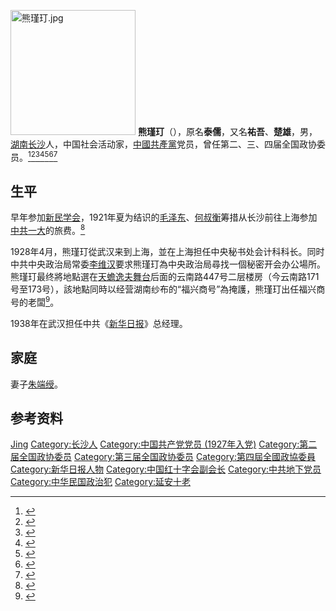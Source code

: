 [[File:熊瑾玎.jpg|200px]]
'''熊瑾玎'''（{{bd|1886年||1973年|}}），原名'''泰儒'''，又名'''祐吾'''、'''楚雄'''，男，[[湖南|湖南]][[长沙|长沙]]人，中国社会活动家，[[中國共產黨|中國共產黨]]党员，曾任第二、三、四届全国政协委员。<ref>{{Cite book|title=中国抗日战争人物大词典|author=刘景泉主编; 沈久泉, 王凯捷, 李卓副主编|publisher=天津大学出版社|year=1999|isbn=|location=|pages=}}</ref><ref>{{Cite book|title=新闻传播百科全书|author=邱沛篁, 吴信训, 向纯武等主编|publisher=四川人民出版社|year=1998|isbn=|location=成都|pages=}}</ref><ref>{{Cite book|title=湖南百科全书|author=禹舜主编; 洪期钧副主编|publisher=岳麓书社|year=1999|isbn=|location=长沙|pages=}}</ref><ref>{{Cite book|title=民国人物大辞典|author=徐友春主编; 蔡鸿源, 周兴培副主编|publisher=河北人民出版社|year=1991|isbn=|location=石家庄|pages=}}</ref><ref>{{Cite book|title=湖南大辞典|author=禹舜主编; 朱益民, 姚洪波, 易延绶等副主编|publisher=新华出版社|year=1995|isbn=|location=北京|pages=}}</ref><ref>{{Cite book|title=历届全国政协委员人名辞典|author=|publisher=中国国际广播出版社|year=1996|isbn=9787507813746|location=北京|pages=286}}</ref><ref>{{Cite book|title=中华人民共和国职官志|author=何虎生, 李耀东, 向常福主编|publisher=中国社会出版社|year=2003|isbn=9787800883934|location=北京|pages=}}</ref>

== 生平 ==
早年参加[[新民学会|新民学会]]，1921年夏为结识的[[毛泽东|毛泽东]]、[[何叔衡|何叔衡]]筹措从长沙前往上海参加[[中共一大|中共一大]]的旅费。<ref name="zgxw">{{cite news |title=熊瑾玎：松柏耐岁寒，冰雪心可剖 |url=http://cpc.people.com.cn/GB/34136/2543829.html |accessdate=2021-05-19 |agency=中国共产党新闻 |archive-date=2015-09-22 |archive-url=https://web.archive.org/web/20150922040247/http://cpc.people.com.cn/GB/34136/2543829.html |dead-url=no }}</ref>

1928年4月，熊瑾玎從武汉来到上海，並在上海担任中央秘书处会计科科长。同时中共中央政治局常委[[李维汉|李维汉]]要求熊瑾玎為中央政治局尋找一個秘密开会办公場所。熊瑾玎最终將地點選在[[天蟾逸夫舞台|天蟾逸夫舞台]]后面的云南路447号二层楼房（今云南路171号至173号），該地點同時以经营湖南纱布的“福兴商号”為掩護，熊瑾玎出任福兴商号的老闆<ref>{{cite news |title=天蟾逸夫舞台即将重新开放！这段曾经的红色往事，戏迷可知道？ |url=https://wap.xinmin.cn/content/31883268.html |publisher=新民晚報 |accessdate=2021-01-15 |archive-date=2021-01-21 |archive-url=https://web.archive.org/web/20210121224621/https://wap.xinmin.cn/content/31883268.html |dead-url=no }}</ref>。

1938年在武汉担任中共《[[新华日报|新华日报]]》总经理。

== 家庭 ==
妻子[[朱端绶|朱端绶]]。

== 参考资料 ==
{{reflist}}

{{Authority control}}
{{DEFAULTSORT:Xiong熊}}
[[Category:熊姓|Jing]]
[[Category:长沙人|Category:长沙人]]
[[Category:中国共产党党员_(1927年入党)|Category:中国共产党党员 (1927年入党)]]
[[Category:第二届全国政协委员|Category:第二届全国政协委员]]
[[Category:第三届全国政协委员|Category:第三届全国政协委员]]
[[Category:第四屆全國政協委員|Category:第四屆全國政協委員]]
[[Category:新华日报人物|Category:新华日报人物]]
[[Category:中国红十字会副会长|Category:中国红十字会副会长]]
[[Category:中共地下党员|Category:中共地下党员]]
[[Category:中华民国政治犯|Category:中华民国政治犯]]
[[Category:延安十老|Category:延安十老]]